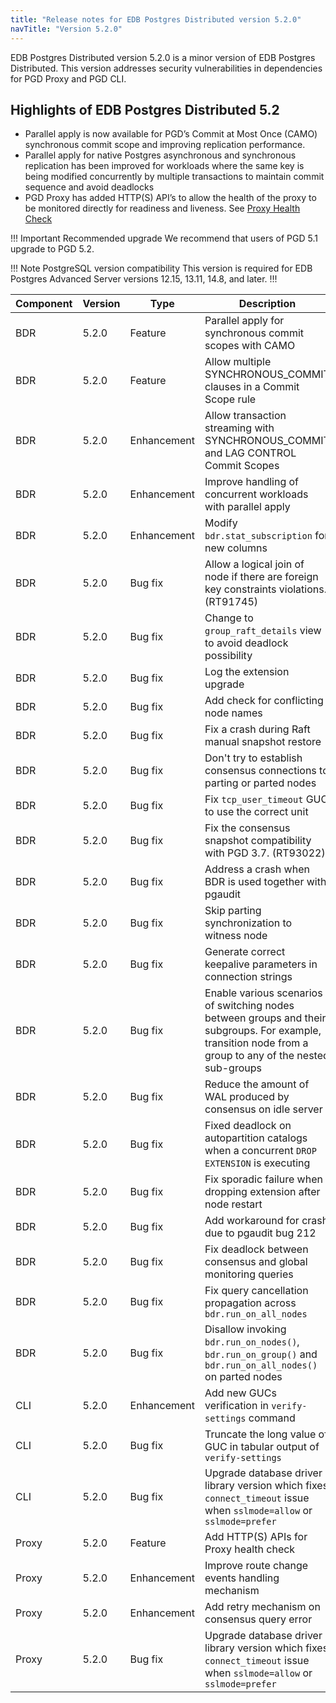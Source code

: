 ```yaml
---
title: "Release notes for EDB Postgres Distributed version 5.2.0"
navTitle: "Version 5.2.0"
---
```


EDB Postgres Distributed version 5.2.0 is a minor version of EDB Postgres Distributed.
This version addresses security vulnerabilities in dependencies for PGD Proxy and PGD CLI.

## Highlights of EDB  Postgres Distributed 5.2

* Parallel apply is now available for PGD’s Commit at Most Once (CAMO) synchronous commit scope and improving replication performance.
* Parallel apply for native Postgres asynchronous and synchronous replication has been improved for workloads where the same key is being modified concurrently by multiple transactions to maintain commit sequence and avoid deadlocks
* PGD Proxy has added HTTP(S) API’s to allow the health of the proxy to be monitored directly for readiness and liveness. See [Proxy Health Check](../routing/proxy/#proxy-health-check)

!!! Important Recommended upgrade
    We recommend that users of PGD 5.1 upgrade to PGD 5.2.

!!! Note PostgreSQL version compatibility
This version is required for EDB Postgres Advanced Server versions 12.15, 13.11, 14.8, and later.
!!!


| Component | Version | Type            | Description  |
|-----------|---------|-----------------|--------------|
| BDR       | 5.2.0   | Feature         | Parallel apply for synchronous commit scopes with CAMO |
| BDR       | 5.2.0   | Feature         | Allow multiple SYNCHRONOUS_COMMIT clauses in a Commit Scope rule |
| BDR       | 5.2.0   | Enhancement     | Allow transaction streaming with SYNCHRONOUS_COMMIT and LAG CONTROL Commit Scopes |
| BDR       | 5.2.0   | Enhancement     | Improve handling of concurrent workloads with parallel apply |
| BDR       | 5.2.0   | Enhancement     | Modify `bdr.stat_subscription` for new columns |
| BDR       | 5.2.0   | Bug fix         | Allow a logical join of node if there are foreign key constraints violations. (RT91745) |
| BDR       | 5.2.0   | Bug fix         | Change to `group_raft_details` view to avoid deadlock possibility |
| BDR       | 5.2.0   | Bug fix         | Log the extension upgrade |
| BDR       | 5.2.0   | Bug fix         | Add check for conflicting node names |
| BDR       | 5.2.0   | Bug fix         | Fix a crash during Raft manual snapshot restore |
| BDR       | 5.2.0   | Bug fix         | Don't try to establish consensus connections to parting or parted nodes |
| BDR       | 5.2.0   | Bug fix         | Fix `tcp_user_timeout` GUC to use the correct unit |
| BDR       | 5.2.0   | Bug fix         | Fix the consensus snapshot compatibility with PGD 3.7. (RT93022) |
| BDR       | 5.2.0   | Bug fix         | Address a crash when BDR is used together with pgaudit |
| BDR       | 5.2.0   | Bug fix         | Skip parting synchronization to witness node |
| BDR       | 5.2.0   | Bug fix         | Generate correct keepalive parameters in connection strings |
| BDR       | 5.2.0   | Bug fix         | Enable various scenarios of switching nodes between groups and their subgroups. For example, transition node from a group to any of the nested sub-groups|
| BDR       | 5.2.0   | Bug fix         | Reduce the amount of WAL produced by consensus on idle server |
| BDR       | 5.2.0   | Bug fix         | Fixed deadlock on autopartition catalogs when a concurrent `DROP EXTENSION` is executing |
| BDR       | 5.2.0   | Bug fix         | Fix sporadic failure when dropping extension after node restart |
| BDR       | 5.2.0   | Bug fix         | Add workaround for crash due to pgaudit bug 212 |
| BDR       | 5.2.0   | Bug fix         | Fix deadlock between consensus and global monitoring queries |
| BDR       | 5.2.0   | Bug fix         | Fix query cancellation propagation across `bdr.run_on_all_nodes` |
| BDR       | 5.2.0   | Bug fix         | Disallow invoking `bdr.run_on_nodes()`, `bdr.run_on_group()` and `bdr.run_on_all_nodes()` on parted nodes |
| CLI       | 5.2.0   | Enhancement     | Add new GUCs verification in `verify-settings` command |
| CLI       | 5.2.0   | Bug fix         | Truncate the long value of GUC in tabular output of `verify-settings` |
| CLI       | 5.2.0   | Bug fix         | Upgrade database driver library version which fixes `connect_timeout` issue when `sslmode=allow` or `sslmode=prefer` |
| Proxy     | 5.2.0   | Feature         | Add HTTP(S) APIs for Proxy health check |
| Proxy     | 5.2.0   | Enhancement     | Improve route change events handling mechanism |
| Proxy     | 5.2.0   | Enhancement     | Add retry mechanism on consensus query error |
| Proxy     | 5.2.0   | Bug fix         | Upgrade database driver library version which fixes `connect_timeout` issue when `sslmode=allow` or `sslmode=prefer` |
